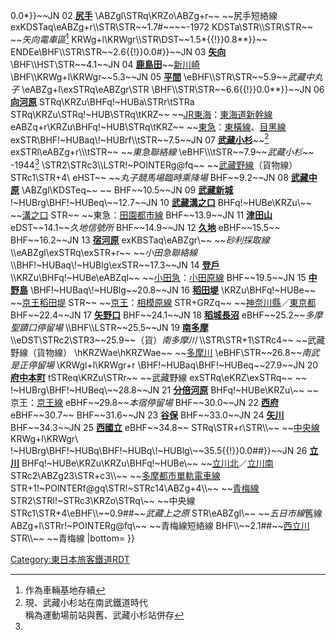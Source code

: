 {{Routemap|inline=<includeonly>yes</includeonly>|collapse=yes|title=南武線|title-bg=#ffd400|title-color=black|map=
\\STR~~ ~~[[鶴見線]]
\KDSTa\STR~~ ~~[[濱川崎站|濱川崎]]（貨物）
\STRl\ABZg+r
STR+r\STR+l\ABZgr~~ ~~[[東海道貨物線]]
STR\BHF!~HUBaq\BHF!~HUBeq~~4.1*~~JN 54 '''[[濱川崎站|濱川崎]]'''（旅客）
STRl\ABZg+r\STRl
eBHF~~3.6*~~''新濱川崎''
BHF~~2.7*~~JN 53 '''[[小田榮站|小田榮]]'''
BHF~~2.0*~~JN 52 '''[[川崎新町站|川崎新町]]'''
exSTR+l\ABZglxr\STR+r
xKRZo\TBHFo\KRZo~~1.1*~~JN 51 '''[[八丁畷站|八丁畷]]'''~~[[京濱急行電鐵|京急]]：[[京急本線|本線]]
exSTR\STR\STRl~~ ~~東海道貨物線
BHFq!~HUBa\eABZqr\KRZo\STRq\~~ ~~[[東海道線 (JR東日本)|東海道線]]、[[京濱東北線]]
KBHFaq!~HUBe\STR+r\STR\\~~0.0~~JN 01 '''[[川崎站|川崎]]'''~~[[File:BSicon exTRAM.svg|14px|link=川崎市電|川崎市電]]
STR\STR!~POINTERg@fq\~~ ~~濱川崎支線
ABZg+l\STRr\~~ ~~[[橫須賀線]]、[[湘南新宿線]]
\STR\\STR+1\STR+l~~ ~~[[品鶴線]]（貨物線）
\BHF\\STR\STR~~{{BSkm{{!}}1.7{{!}}0.0*}}~~JN 02 '''[[尻手站|尻手]]'''
\ABZgl\STRq\KRZo\ABZg+r~~ ~~尻手短絡線
exKDSTaq\eABZg+r\\STR\STR~~1.7#~~''{{link-ja|川崎河岸站|川崎河岸駅|川崎河岸}}''~~-1972
KDSTa\STR\\STR\STR~~ ~~''矢向電車區''<ref group="#">作為車輛基地存續</ref>
KRWg+l\KRWgr\\STR\DST~~{{BSkm{{!}}1.5*{{!}}0.8**}}~~{{link-ja|新鶴見信號場|新鶴見信号場}}
ENDEe\BHF\\STR\STR~~{{BSkm{{!}}2.6{{!}}0.0#}}~~JN 03 '''[[矢向站|矢向]]'''
\BHF\\HST\STR~~4.1~~JN 04 '''[[鹿島田站|鹿島田]]'''~~[[新川崎站|新川崎]]
\BHF\\KRWg+l\KRWgr~~5.3~~JN 05 '''[[平間站|平間]]'''
\eBHF\\STR\STR~~5.9~~''武藏中丸子''
\eABZg+l\exSTRq\eABZgr\STR
\BHF\\STR\STR~~{{BSkm{{!}}6.6{{!}}0.0**}}~~JN 06 '''[[向河原站|向河原]]'''
STRq\KRZu\BHFq!~HUBa\STRr\tSTRa
STRq\KRZu\STRq!~HUB\STRq\tKRZ~~ ~~[[東海旅客鐵道|JR東海]]：[[東海道新幹線]]
eABZq+r\KRZu\BHFq!~HUB\STRq\tKRZ~~ ~~[[東急電鐵|東急]]：[[東橫線]]、[[目黑線]]
exSTR\BHF!~HUBaq\!~HUBrf\\tSTR~~7.5~~JN 07 '''[[武藏小杉站|武藏小杉]]'''~~<ref group="#" name="musashikosugi">現、武藏小杉站在南武鐵道時代<br />稱為運動場前站與舊、武藏小杉站併存</ref>
exSTRl\eABZg+r\\\tSTR~~ ~~''東急聯絡線''
\eBHF\\\tSTR~~7.9~~''武藏小杉''~~ -1944<ref group="#" name="musashikosugi" />
\STR2\STRc3\\LSTR!~POINTERg@fq~~ ~~[[武藏野線]]（貨物線）
STRc1\STR+4\
eHST~~ ~~''丸子競馬場臨時乘降場''
BHF~~9.2~~JN 08 '''[[武藏中原站|武藏中原]]'''
\ABZgl\KDSTeq~~ ~~{{link-ja|中原電車區|中原電車区}}
BHF~~10.5~~JN 09 '''[[武藏新城站|武藏新城]]'''
!~HUBrg\BHF!~HUBeq\~~12.7~~JN 10 '''[[武藏溝之口站|武藏溝之口]]'''
BHFq!~HUBe\KRZu\~~ ~~[[溝之口站|溝之口]]
STR~~ ~~東急：[[田園都市線]]
BHF~~13.9~~JN 11 '''[[津田山站|津田山]]'''
eDST~~14.1~~''久地信號所''
BHF~~14.9~~JN 12 '''[[久地站|久地]]'''
eBHF~~15.5~~''{{link-ja|宿河原不動站|宿河原不動駅|宿河原不動停留場}}''
BHF~~16.2~~JN 13 '''[[宿河原站|宿河原]]'''
exKBSTaq\eABZgr\~~ ~~''砂利採取線''
\\eABZgl\exSTRq\exSTR+r~~ ~~''小田急聯絡線''
\\BHF!~HUBaq\!~HUBlg\exSTR~~17.3~~JN 14 '''[[登戶站|登戶]]'''
\\KRZu\BHFq!~HUBe\eABZql~~ ~~[[小田急電鐵|小田急]]：[[小田原線]]
BHF~~19.5~~JN 15 '''[[中野島站|中野島]]'''
\BHF!~HUBaq\!~HUBlg~~20.8~~JN 16 '''[[稻田堤站|稻田堤]]'''
\KRZu\BHFq!~HUBe~~ ~~[[京王稻田堤站|京王稻田堤]]
STR~~ ~~[[京王電鐵|京王]]：[[相模原線]]
STR+GRZq~~ ~~[[神奈川縣]]／[[東京都]]
BHF~~22.4~~JN 17 '''[[矢野口站|矢野口]]'''
BHF~~24.1~~JN 18 '''[[稻城長沼站|稻城長沼]]'''
eBHF~~25.2~~''多摩聖蹟口停留場''
\\BHF\\LSTR~~25.5~~JN 19 '''[[南多摩站|南多摩]]'''
\\eDST\STRc2\STR3~~25.9~~（貨）''南多摩川''
\\STR\STR+1\STRc4~~ ~~武藏野線（貨物線）
\hKRZWae\hKRZWae~~ ~~[[多摩川]]
\eBHF\STR~~26.8~~''南武是正停留場''
\KRWgl+l\KRWgr+r
\BHF!~HUBaq\BHF!~HUBeq~~27.9~~JN 20 '''[[府中本町站|府中本町]]'''
tSTReq\KRZu\STRr~~ ~~武藏野線
exSTRq\eKRZ\exSTRq~~ ~~{{link-ja|下河原線|下河原線}}
!~HUBrg\BHF!~HUBeq\~~28.8~~JN 21 '''[[分倍河原站|分倍河原]]'''
BHFq!~HUBe\KRZu\~~ ~~京王：[[京王線]]
eBHF~~29.8~~''本宿停留場''
BHF~~30.0~~JN 22 '''[[西府站|西府]]'''
eBHF~~30.7~~''{{link-ja|西府停留場|西府停留場}}''
BHF~~31.6~~JN 23 '''[[谷保站|谷保]]'''
BHF~~33.0~~JN 24 '''[[矢川站|矢川]]'''
BHF~~34.3~~JN 25 '''[[西國立站|西國立]]'''
eBHF~~34.8~~''{{link-ja|東立川站|東立川駅|東立川}}''
STRq\STR+r\STR\\~~ ~~[[中央線快速|中央線]]
KRWg+l\KRWgr\
!~HUBrg\BHF!~HUBq\BHF!~HUBq\!~HUBlg\~~{{BSkm{{!}}35.5{{!}}0.0##}}~~JN 26 '''[[立川站|立川]]'''
BHFq!~HUBe\KRZu\KRZu\BHFq!~HUBe\~~ ~~[[立川北站|立川北]]／[[立川南站|立川南]]
STRc2\ABZg23\STR+c3\\~~ ~~[[多摩都市單軌電車線]]
STR+1!~POINTERf@gq\STR!~STRc14\ABZg+4\\~~ ~~[[青梅線]]
STR2\STRl!~STRc3\KRZo\STRq\~~ ~~中央線
STRc1\STR+4\eBHF\\~~0.9##~~''武藏上之原''
STR\eABZgl\~~ ~~''五日市線''舊線
ABZg+l\STRr!~POINTERg@fq\~~ ~~青梅線短絡線
BHF\\~~2.1##~~[[西立川站|西立川]]
STR\\~~ ~~青梅線
|bottom={{navbar|南武線RDT}}
}}<noinclude>{{rdt intro|[[南武線]]}}
{{Reflist|group="#"}}

[[Category:東日本旅客鐵道RDT]]
[[Category:南武線| ]]

</noinclude>